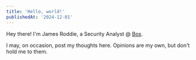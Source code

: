 ```yaml
---
title: 'Hello, world!'
publishedAt: '2024-12-01'
---
```


Hey there! I'm James Roddie, a Security Analyst @ [Box](https://box.com). 

I may, on occasion, post my thoughts here. Opinions are my own, but don't hold me to them.



